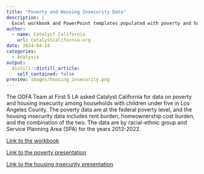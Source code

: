 ```yaml
---
title: "Poverty and Housing Insecurity Data"
description: |
  Excel workbook and PowerPoint templates populated with poverty and housing insecurity data by Catalyst California for the First 5 LA Office of Data for Action. This work is part of Catalyst California's ongoing strategic partnership and technical support for First 5 LA departments.
author:
  - name: Catalyst California
    url: catalystcalifornia.org
date: 2024-04-24
categories:
  - Analysis
output:
  distill::distill_article:
    self_contained: false
preview: images/housing_insecurity.png
---
```


The ODFA Team at First 5 LA asked Catalyst California for data on poverty and housing insecurity among households with children under five in Los Angeles County. The poverty data are at the federal poverty level, and the housing insecurity data includes rent burden, homeownership cost burden, and the combination of the two. The data are by racial-ethnic group and Service Planning Area (SPA) for the years 2013-2022. 

[Link to the workbook](https://github.com/catalystcalifornia/f5la_datahub/blob/main/Catalyst%20California.%20Data%20Request%20Template.xlsx) 

[Link to the poverty presentation](https://github.com/catalystcalifornia/f5la_datahub/blob/main/1.2%20Poverty%20Templates.pptx)

[Link to the housing insecurity presentation](https://github.com/catalystcalifornia/f5la_datahub/blob/main/1.3%20Housing%20Insecurity%20Templates.pptx)

